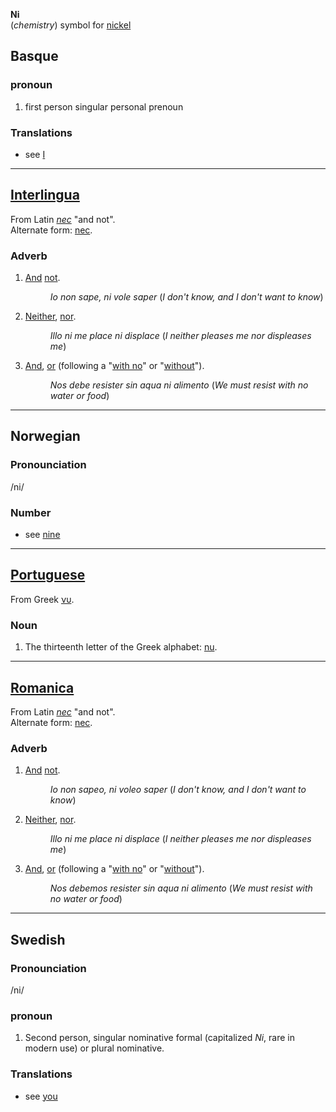 '''Ni'''<br>(''chemistry'') symbol for [[nickel]]

==Basque==
===pronoun===
#first person singular personal prenoun
===Translations===
*see [[I]]
----
==[[Interlingua]]==
From Latin ''[[nec]]'' "and not". <br>
Alternate form: [[nec]].
===Adverb===
# [[And]] [[not]].
#:''Io non sape, ni vole saper'' (''I don't know, and I don't want to know'')
# [[Neither]], [[nor]].
#:''Illo ni me place ni displace'' (''I neither pleases me nor displeases me'')
# [[And]], [[or]] (following a "[[with no]]" or "[[without]]").
#:''Nos debe resister sin aqua ni alimento'' (''We must resist with no water or food'')
----
==Norwegian==
===Pronounciation===
/ni/
===Number===
*see [[nine]]
----
==[[Portuguese]]==
From Greek [[νυ]].
===Noun===
# The thirteenth letter of the Greek alphabet: [[nu]].
----
==[[Romanica]]==
From Latin ''[[nec]]'' "and not". <br>
Alternate form: [[nec]].
===Adverb===
# [[And]] [[not]].
#:''Io non sapeo, ni voleo saper'' (''I don't know, and I don't want to know'')
# [[Neither]], [[nor]].
#:''Illo ni me place ni displace'' (''I neither pleases me nor displeases me'')
# [[And]], [[or]] (following a "[[with no]]" or "[[without]]").
#:''Nos debemos resister sin aqua ni alimento'' (''We must resist with no water or food'')
----
==Swedish==
===Pronounciation===
/ni/
===pronoun===
#Second person, singular nominative formal (capitalized ''Ni'', rare in modern use) or plural nominative.
===Translations===
*see [[you]]